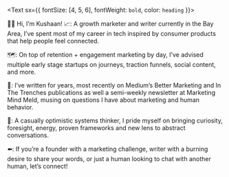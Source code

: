 <Text sx={{ fontSize: [4, 5, 6], fontWeight: `bold`, color: `heading` }}>

👋🏽 Hi, I’m Kushaan!
📈: A growth marketer and writer currently in the Bay Area, I’ve spent most of my career in tech inspired by consumer products that help people feel connected.

🗺️: On top of retention + engagement marketing by day, I’ve advised multiple early stage startups on journeys, traction funnels, social content, and more.

📝: I’ve written for years, most recently on Medium’s Better Marketing and In The Trenches publications as well a semi-weekly newsletter at Marketing Mind Meld, musing on questions I have about marketing and human behavior.

🧠: A casually optimistic systems thinker, I pride myself on bringing curiosity, foresight, energy, proven frameworks and new lens to abstract conversations.

⬅️: If you’re a founder with a marketing challenge, writer with a burning desire to share your words, or just a human looking to chat with another human, let’s connect!
  </text>
